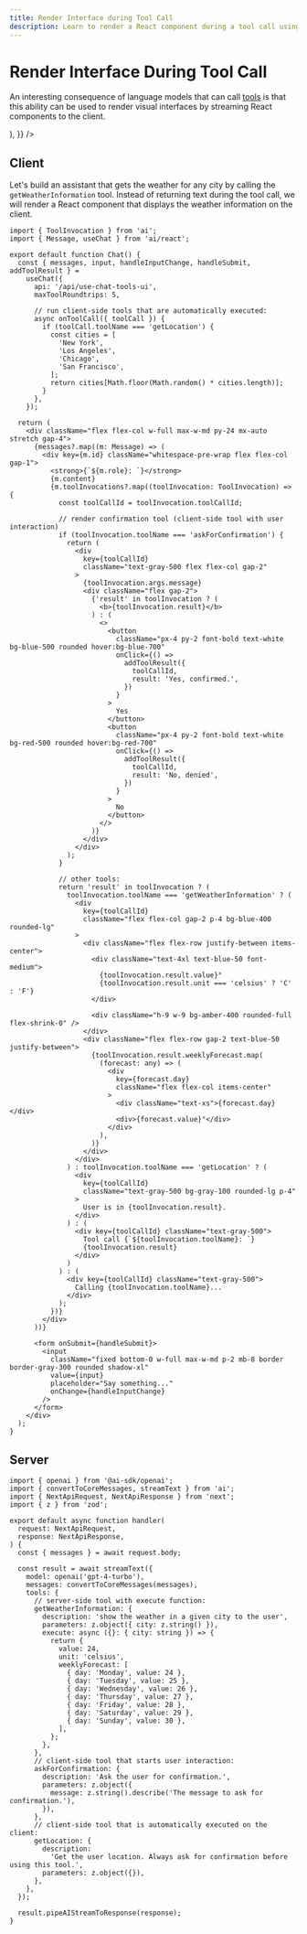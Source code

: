 ```yaml
---
title: Render Interface during Tool Call
description: Learn to render a React component during a tool call using the Vercel AI SDK in your Next.js Pages Router application
---
```


# Render Interface During Tool Call

An interesting consequence of language models that can call [tools](/docs/ai-sdk-core/tools-and-tool-calling) is that this ability can be used to render visual interfaces by streaming React components to the client.

<Browser>
  <ChatGeneration
    history={[
      { role: 'User', content: 'How is it going?' },
      { role: 'Assistant', content: 'All good, how may I help you?' },
    ]}
    inputMessage={{
      role: 'User',
      content: 'What is the weather in San Francisco?',
    }}
    outputMessage={{
      role: 'Assistant',
      content: 'The weather is 24°C and sunny in San Francisco.',
      display: (
        <div className="py-4">
          <WeatherCard
            content={{
              weather: {
                temperature: 24,
                condition: 'Sunny',
              },
            }}
          />
        </div>
      ),
    }}
  />
</Browser>

## Client

Let's build an assistant that gets the weather for any city by calling the `getWeatherInformation` tool. Instead of returning text during the tool call, we will render a React component that displays the weather information on the client.

```tsx filename='pages/index.tsx'
import { ToolInvocation } from 'ai';
import { Message, useChat } from 'ai/react';

export default function Chat() {
  const { messages, input, handleInputChange, handleSubmit, addToolResult } =
    useChat({
      api: '/api/use-chat-tools-ui',
      maxToolRoundtrips: 5,

      // run client-side tools that are automatically executed:
      async onToolCall({ toolCall }) {
        if (toolCall.toolName === 'getLocation') {
          const cities = [
            'New York',
            'Los Angeles',
            'Chicago',
            'San Francisco',
          ];
          return cities[Math.floor(Math.random() * cities.length)];
        }
      },
    });

  return (
    <div className="flex flex-col w-full max-w-md py-24 mx-auto stretch gap-4">
      {messages?.map((m: Message) => (
        <div key={m.id} className="whitespace-pre-wrap flex flex-col gap-1">
          <strong>{`${m.role}: `}</strong>
          {m.content}
          {m.toolInvocations?.map((toolInvocation: ToolInvocation) => {
            const toolCallId = toolInvocation.toolCallId;

            // render confirmation tool (client-side tool with user interaction)
            if (toolInvocation.toolName === 'askForConfirmation') {
              return (
                <div
                  key={toolCallId}
                  className="text-gray-500 flex flex-col gap-2"
                >
                  {toolInvocation.args.message}
                  <div className="flex gap-2">
                    {'result' in toolInvocation ? (
                      <b>{toolInvocation.result}</b>
                    ) : (
                      <>
                        <button
                          className="px-4 py-2 font-bold text-white bg-blue-500 rounded hover:bg-blue-700"
                          onClick={() =>
                            addToolResult({
                              toolCallId,
                              result: 'Yes, confirmed.',
                            })
                          }
                        >
                          Yes
                        </button>
                        <button
                          className="px-4 py-2 font-bold text-white bg-red-500 rounded hover:bg-red-700"
                          onClick={() =>
                            addToolResult({
                              toolCallId,
                              result: 'No, denied',
                            })
                          }
                        >
                          No
                        </button>
                      </>
                    )}
                  </div>
                </div>
              );
            }

            // other tools:
            return 'result' in toolInvocation ? (
              toolInvocation.toolName === 'getWeatherInformation' ? (
                <div
                  key={toolCallId}
                  className="flex flex-col gap-2 p-4 bg-blue-400 rounded-lg"
                >
                  <div className="flex flex-row justify-between items-center">
                    <div className="text-4xl text-blue-50 font-medium">
                      {toolInvocation.result.value}°
                      {toolInvocation.result.unit === 'celsius' ? 'C' : 'F'}
                    </div>

                    <div className="h-9 w-9 bg-amber-400 rounded-full flex-shrink-0" />
                  </div>
                  <div className="flex flex-row gap-2 text-blue-50 justify-between">
                    {toolInvocation.result.weeklyForecast.map(
                      (forecast: any) => (
                        <div
                          key={forecast.day}
                          className="flex flex-col items-center"
                        >
                          <div className="text-xs">{forecast.day}</div>
                          <div>{forecast.value}°</div>
                        </div>
                      ),
                    )}
                  </div>
                </div>
              ) : toolInvocation.toolName === 'getLocation' ? (
                <div
                  key={toolCallId}
                  className="text-gray-500 bg-gray-100 rounded-lg p-4"
                >
                  User is in {toolInvocation.result}.
                </div>
              ) : (
                <div key={toolCallId} className="text-gray-500">
                  Tool call {`${toolInvocation.toolName}: `}
                  {toolInvocation.result}
                </div>
              )
            ) : (
              <div key={toolCallId} className="text-gray-500">
                Calling {toolInvocation.toolName}...
              </div>
            );
          })}
        </div>
      ))}

      <form onSubmit={handleSubmit}>
        <input
          className="fixed bottom-0 w-full max-w-md p-2 mb-8 border border-gray-300 rounded shadow-xl"
          value={input}
          placeholder="Say something..."
          onChange={handleInputChange}
        />
      </form>
    </div>
  );
}
```

## Server

```tsx filename='api/chat.ts'
import { openai } from '@ai-sdk/openai';
import { convertToCoreMessages, streamText } from 'ai';
import { NextApiRequest, NextApiResponse } from 'next';
import { z } from 'zod';

export default async function handler(
  request: NextApiRequest,
  response: NextApiResponse,
) {
  const { messages } = await request.body;

  const result = await streamText({
    model: openai('gpt-4-turbo'),
    messages: convertToCoreMessages(messages),
    tools: {
      // server-side tool with execute function:
      getWeatherInformation: {
        description: 'show the weather in a given city to the user',
        parameters: z.object({ city: z.string() }),
        execute: async ({}: { city: string }) => {
          return {
            value: 24,
            unit: 'celsius',
            weeklyForecast: [
              { day: 'Monday', value: 24 },
              { day: 'Tuesday', value: 25 },
              { day: 'Wednesday', value: 26 },
              { day: 'Thursday', value: 27 },
              { day: 'Friday', value: 28 },
              { day: 'Saturday', value: 29 },
              { day: 'Sunday', value: 30 },
            ],
          };
        },
      },
      // client-side tool that starts user interaction:
      askForConfirmation: {
        description: 'Ask the user for confirmation.',
        parameters: z.object({
          message: z.string().describe('The message to ask for confirmation.'),
        }),
      },
      // client-side tool that is automatically executed on the client:
      getLocation: {
        description:
          'Get the user location. Always ask for confirmation before using this tool.',
        parameters: z.object({}),
      },
    },
  });

  result.pipeAIStreamToResponse(response);
}
```
